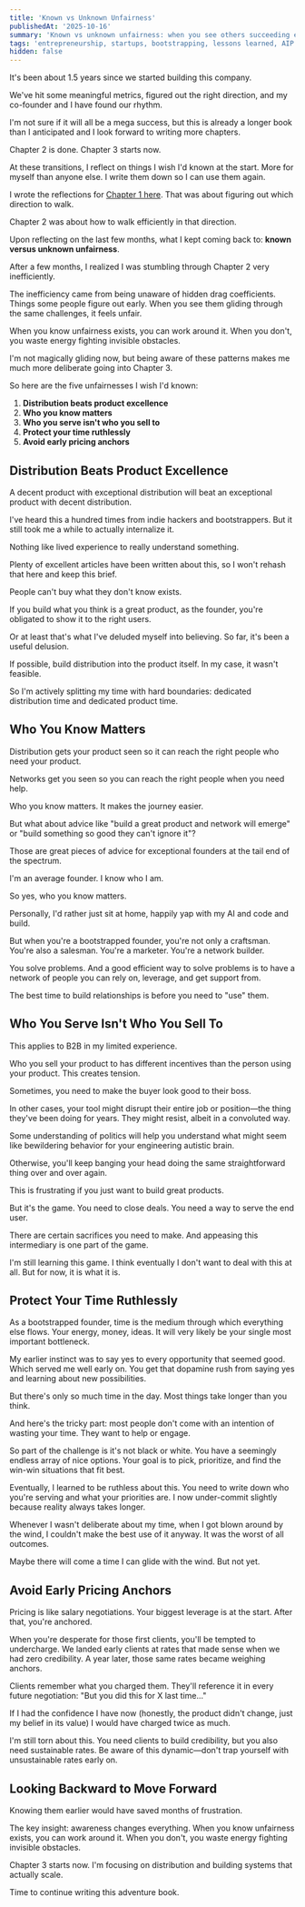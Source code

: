 ```yaml
---
title: 'Known vs Unknown Unfairness'
publishedAt: '2025-10-16'
summary: 'Known vs unknown unfairness: when you see others succeeding effortlessly, it's often because they know something you don't. Five insights from 18 months of bootstrapping.'
tags: 'entrepreneurship, startups, bootstrapping, lessons learned, AIP'
hidden: false
---
```



It's been about 1.5 years since we started building this company.

We've hit some meaningful metrics, figured out the right direction, and my co-founder and I have found our rhythm.

I'm not sure if it will all be a mega success, but this is already a longer book than I anticipated and I look forward to writing more chapters.

Chapter 2 is done. Chapter 3 starts now.

At these transitions, I reflect on things I wish I'd known at the start. More for myself than anyone else. I write them down so I can use them again.

I wrote the reflections for [Chapter 1 here](/blog/a-letter-early-2024-self). That was about figuring out which direction to walk.

Chapter 2 was about how to walk efficiently in that direction.

Upon reflecting on the last few months, what I kept coming back to: **known versus unknown unfairness**.

After a few months, I realized I was stumbling through Chapter 2 very inefficiently.

The inefficiency came from being unaware of hidden drag coefficients. Things some people figure out early. When you see them gliding through the same challenges, it feels unfair.

When you know unfairness exists, you can work around it. When you don't, you waste energy fighting invisible obstacles.

I'm not magically gliding now, but being aware of these patterns makes me much more deliberate going into Chapter 3.


So here are the five unfairnesses I wish I'd known:


1. **Distribution beats product excellence**
2. **Who you know matters**
3. **Who you serve isn't who you sell to**
4. **Protect your time ruthlessly**
5. **Avoid early pricing anchors**


## Distribution Beats Product Excellence

A decent product with exceptional distribution will beat an exceptional product with decent distribution.

I've heard this a hundred times from indie hackers and bootstrappers. But it still took me a while to actually internalize it.

Nothing like lived experience to really understand something.

Plenty of excellent articles have been written about this, so I won't rehash that here and keep this brief.

People can't buy what they don't know exists.

If you build what you think is a great product, as the founder, you're obligated to show it to the right users.

Or at least that's what I've deluded myself into believing. So far, it's been a useful delusion.

If possible, build distribution into the product itself. In my case, it wasn't feasible.

So I'm actively splitting my time with hard boundaries: dedicated distribution time and dedicated product time.

## Who You Know Matters

Distribution gets your product seen so it can reach the right people who need your product.

Networks get you seen so you can reach the right people when you need help.

Who you know matters. It makes the journey easier.

But what about advice like "build a great product and network will emerge" or "build something so good they can't ignore it"?

Those are great pieces of advice for exceptional founders at the tail end of the spectrum.

I'm an average founder. I know who I am.

So yes, who you know matters.

Personally, I'd rather just sit at home, happily yap with my AI and code and build.

But when you're a bootstrapped founder, you're not only a craftsman. You're also a salesman. You're a marketer. You're a network builder.

You solve problems. And a good efficient way to solve problems is to have a network of people you can rely on, leverage, and get support from.

The best time to build relationships is before you need to "use" them.

## Who You Serve Isn't Who You Sell To

This applies to B2B in my limited experience.

Who you sell your product to has different incentives than the person using your product. This creates tension.

Sometimes, you need to make the buyer look good to their boss.

In other cases, your tool might disrupt their entire job or position—the thing they've been doing for years. They might resist, albeit in a convoluted way.

Some understanding of politics will help you understand what might seem like bewildering behavior for your engineering autistic brain.

Otherwise, you'll keep banging your head doing the same straightforward thing over and over again.

This is frustrating if you just want to build great products.

But it's the game. You need to close deals. You need a way to serve the end user.

There are certain sacrifices you need to make. And appeasing this intermediary is one part of the game.

I'm still learning this game. I think eventually I don't want to deal with this at all. But for now, it is what it is.

## Protect Your Time Ruthlessly

As a bootstrapped founder, time is the medium through which everything else flows. Your energy, money, ideas. It will very likely be your single most important bottleneck.

My earlier instinct was to say yes to every opportunity that seemed good. Which served me well early on. You get that dopamine rush from saying yes and learning about new possibilities.

But there's only so much time in the day. Most things take longer than you think.

And here's the tricky part: most people don't come with an intention of wasting your time. They want to help or engage.

So part of the challenge is it's not black or white. You have a seemingly endless array of nice options. Your goal is to pick, prioritize, and find the win-win situations that fit best.

Eventually, I learned to be ruthless about this. You need to write down who you're serving and what your priorities are. I now under-commit slightly because reality always takes longer.

Whenever I wasn't deliberate about my time, when I got blown around by the wind, I couldn't make the best use of it anyway. It was the worst of all outcomes.

Maybe there will come a time I can glide with the wind. But not yet.


## Avoid Early Pricing Anchors

Pricing is like salary negotiations. Your biggest leverage is at the start. After that, you're anchored.

When you're desperate for those first clients, you'll be tempted to undercharge. We landed early clients at rates that made sense when we had zero credibility. A year later, those same rates became weighing anchors.

Clients remember what you charged them. They'll reference it in every future negotiation: "But you did this for X last time..."

If I had the confidence I have now (honestly, the product didn't change, just my belief in its value) I would have charged twice as much.

I'm still torn about this. You need clients to build credibility, but you also need sustainable rates. Be aware of this dynamic—don't trap yourself with unsustainable rates early on.


## Looking Backward to Move Forward

Knowing them earlier would have saved months of frustration.

The key insight: awareness changes everything. When you know unfairness exists, you can work around it. When you don't, you waste energy fighting invisible obstacles.

Chapter 3 starts now. I'm focusing on distribution and building systems that actually scale.

Time to continue writing this adventure book.
